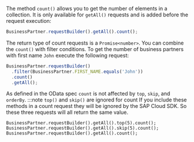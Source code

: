 The method `count()` allows you to get the number of elements in a collection.
It is only available for `getAll()` requests and is added before the request execution:

```ts
BusinessPartner.requestBuilder().getAll().count();
```

The return type of count requests is a `Promise<number>`.
You can combine the `count()` with filter conditions.
To get the number of business partners with first name `John` execute the following request:

```ts
BusinessPartner.requestBuilder()
  .filter(BusinessPartner.FIRST_NAME.equals('John'))
  .count()
  .getAll();
```

As defined in the OData spec `count` is not affected by `top`, `skip`, and `orderBy`.
:::note `top()` and `skip()` are ignored for count
If you include these methods in a count request they will be ignored by the SAP Cloud SDK.
So these three requests will all return the same value.

```
BusinessPartner.requestBuilder().getAll().top(5).count();
BusinessPartner.requestBuilder().getAll().skip(5).count();
BusinessPartner.requestBuilder().getAll().count();
```
